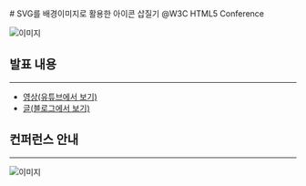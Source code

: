 
<LayoutBase type="mdx" date="2019.10">
  # SVG를 배경이미지로 활용한 아이콘 삽질기
  @W3C HTML5 Conference

  ![이미지](/images/activities/201910/zinee.png)

  ## 발표 내용
  ---
  - <a href="https://www.youtube.com/watch?v=Eky82h2M3Mc&t=357s" target="_blank">영상(유튜브에서 보기)</a>
  - <a href="https://zinee-world.tistory.com/520" target="_blank">글(블로그에서 보기)</a>

  ## 컨퍼런스 안내
  ---
  ![이미지](/images/activities/201910/poster.jpg)
</LayoutBase>